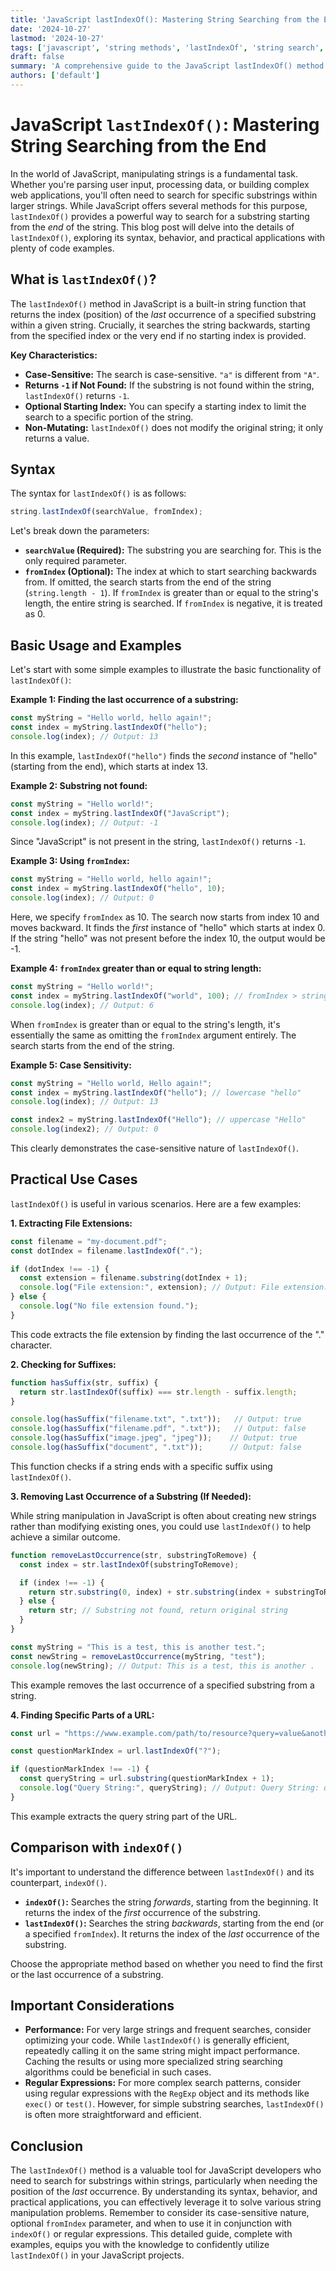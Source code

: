 ```yaml
---
title: 'JavaScript lastIndexOf(): Mastering String Searching from the End'
date: '2024-10-27'
lastmod: '2024-10-27'
tags: ['javascript', 'string methods', 'lastIndexOf', 'string search', 'coding tutorial', 'javascript tutorial']
draft: false
summary: 'A comprehensive guide to the JavaScript lastIndexOf() method. Learn how to efficiently search for substrings within strings, starting from the end, with practical code examples and use cases.'
authors: ['default']
---
```


# JavaScript `lastIndexOf()`: Mastering String Searching from the End

In the world of JavaScript, manipulating strings is a fundamental task.  Whether you're parsing user input, processing data, or building complex web applications, you'll often need to search for specific substrings within larger strings.  While JavaScript offers several methods for this purpose, `lastIndexOf()` provides a powerful way to search for a substring starting from the *end* of the string.  This blog post will delve into the details of `lastIndexOf()`, exploring its syntax, behavior, and practical applications with plenty of code examples.

## What is `lastIndexOf()`?

The `lastIndexOf()` method in JavaScript is a built-in string function that returns the index (position) of the *last* occurrence of a specified substring within a given string.  Crucially, it searches the string backwards, starting from the specified index or the very end if no starting index is provided.

**Key Characteristics:**

*   **Case-Sensitive:** The search is case-sensitive. `"a"` is different from `"A"`.
*   **Returns `-1` if Not Found:** If the substring is not found within the string, `lastIndexOf()` returns `-1`.
*   **Optional Starting Index:** You can specify a starting index to limit the search to a specific portion of the string.
*   **Non-Mutating:**  `lastIndexOf()` does not modify the original string; it only returns a value.

## Syntax

The syntax for `lastIndexOf()` is as follows:

```javascript
string.lastIndexOf(searchValue, fromIndex);
```

Let's break down the parameters:

*   **`searchValue` (Required):** The substring you are searching for.  This is the only required parameter.
*   **`fromIndex` (Optional):** The index at which to start searching backwards from.  If omitted, the search starts from the end of the string (`string.length - 1`).  If `fromIndex` is greater than or equal to the string's length, the entire string is searched. If `fromIndex` is negative, it is treated as 0.

## Basic Usage and Examples

Let's start with some simple examples to illustrate the basic functionality of `lastIndexOf()`:

**Example 1: Finding the last occurrence of a substring:**

```javascript
const myString = "Hello world, hello again!";
const index = myString.lastIndexOf("hello");
console.log(index); // Output: 13
```

In this example, `lastIndexOf("hello")` finds the *second* instance of "hello" (starting from the end), which starts at index 13.

**Example 2: Substring not found:**

```javascript
const myString = "Hello world!";
const index = myString.lastIndexOf("JavaScript");
console.log(index); // Output: -1
```

Since "JavaScript" is not present in the string, `lastIndexOf()` returns `-1`.

**Example 3: Using `fromIndex`:**

```javascript
const myString = "Hello world, hello again!";
const index = myString.lastIndexOf("hello", 10);
console.log(index); // Output: 0
```

Here, we specify `fromIndex` as 10.  The search now starts from index 10 and moves backward. It finds the *first* instance of "hello" which starts at index 0. If the string "hello" was not present before the index 10, the output would be -1.

**Example 4: `fromIndex` greater than or equal to string length:**

```javascript
const myString = "Hello world!";
const index = myString.lastIndexOf("world", 100); // fromIndex > string.length
console.log(index); // Output: 6
```

When `fromIndex` is greater than or equal to the string's length, it's essentially the same as omitting the `fromIndex` argument entirely. The search starts from the end of the string.

**Example 5: Case Sensitivity:**

```javascript
const myString = "Hello world, Hello again!";
const index = myString.lastIndexOf("hello"); // lowercase "hello"
console.log(index); // Output: 13

const index2 = myString.lastIndexOf("Hello"); // uppercase "Hello"
console.log(index2); // Output: 0
```

This clearly demonstrates the case-sensitive nature of `lastIndexOf()`.

## Practical Use Cases

`lastIndexOf()` is useful in various scenarios. Here are a few examples:

**1.  Extracting File Extensions:**

```javascript
const filename = "my-document.pdf";
const dotIndex = filename.lastIndexOf(".");

if (dotIndex !== -1) {
  const extension = filename.substring(dotIndex + 1);
  console.log("File extension:", extension); // Output: File extension: pdf
} else {
  console.log("No file extension found.");
}
```

This code extracts the file extension by finding the last occurrence of the "." character.

**2.  Checking for Suffixes:**

```javascript
function hasSuffix(str, suffix) {
  return str.lastIndexOf(suffix) === str.length - suffix.length;
}

console.log(hasSuffix("filename.txt", ".txt"));   // Output: true
console.log(hasSuffix("filename.pdf", ".txt"));   // Output: false
console.log(hasSuffix("image.jpeg", "jpeg"));    // Output: true
console.log(hasSuffix("document", ".txt"));      // Output: false
```

This function checks if a string ends with a specific suffix using `lastIndexOf()`.

**3. Removing Last Occurrence of a Substring (If Needed):**

While string manipulation in JavaScript is often about creating new strings rather than modifying existing ones, you could use `lastIndexOf()` to help achieve a similar outcome.

```javascript
function removeLastOccurrence(str, substringToRemove) {
  const index = str.lastIndexOf(substringToRemove);

  if (index !== -1) {
    return str.substring(0, index) + str.substring(index + substringToRemove.length);
  } else {
    return str; // Substring not found, return original string
  }
}

const myString = "This is a test, this is another test.";
const newString = removeLastOccurrence(myString, "test");
console.log(newString); // Output: This is a test, this is another .
```

This example removes the last occurrence of a specified substring from a string.

**4. Finding Specific Parts of a URL:**

```javascript
const url = "https://www.example.com/path/to/resource?query=value&another=value2";

const questionMarkIndex = url.lastIndexOf("?");

if (questionMarkIndex !== -1) {
  const queryString = url.substring(questionMarkIndex + 1);
  console.log("Query String:", queryString); // Output: Query String: query=value&another=value2
}
```

This example extracts the query string part of the URL.

## Comparison with `indexOf()`

It's important to understand the difference between `lastIndexOf()` and its counterpart, `indexOf()`.

*   **`indexOf()`:** Searches the string *forwards*, starting from the beginning.  It returns the index of the *first* occurrence of the substring.
*   **`lastIndexOf()`:** Searches the string *backwards*, starting from the end (or a specified `fromIndex`).  It returns the index of the *last* occurrence of the substring.

Choose the appropriate method based on whether you need to find the first or the last occurrence of a substring.

##  Important Considerations

*   **Performance:** For very large strings and frequent searches, consider optimizing your code. While `lastIndexOf()` is generally efficient, repeatedly calling it on the same string might impact performance.  Caching the results or using more specialized string searching algorithms could be beneficial in such cases.
*   **Regular Expressions:**  For more complex search patterns, consider using regular expressions with the `RegExp` object and its methods like `exec()` or `test()`.  However, for simple substring searches, `lastIndexOf()` is often more straightforward and efficient.

## Conclusion

The `lastIndexOf()` method is a valuable tool for JavaScript developers who need to search for substrings within strings, particularly when needing the position of the *last* occurrence.  By understanding its syntax, behavior, and practical applications, you can effectively leverage it to solve various string manipulation problems. Remember to consider its case-sensitive nature, optional `fromIndex` parameter, and when to use it in conjunction with `indexOf()` or regular expressions. This detailed guide, complete with examples, equips you with the knowledge to confidently utilize `lastIndexOf()` in your JavaScript projects.